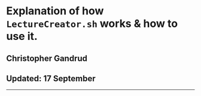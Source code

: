 # Explanation of how `LectureCreator.sh` works & how to use it.
## Christopher Gandrud
## Updated: 17 September

---